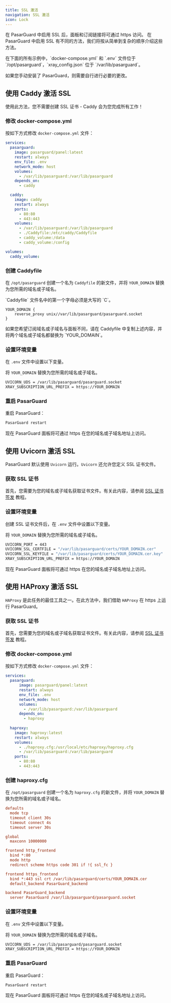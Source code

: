 ```yaml
---
title: SSL 激活
navigation: SSL 激活
icon: Lock
---
```


在 PasarGuard 中启用 SSL 后，面板和订阅链接将可通过 https 访问。
在 PasarGuard 中启用 SSL 有不同的方法，我们将按从简单到复杂的顺序介绍这些方法。

<Callout type="info">
在下面的所有示例中，`docker-compose.yml` 和 `.env` 文件位于 `/opt/pasarguard`，`xray_config.json` 位于 `/var/lib/pasarguard`。

如果您手动安装了 PasarGuard，则需要自行进行必要的更改。
</Callout>

## 使用 Caddy 激活 SSL

使用此方法，您不需要创建 SSL 证书 - Caddy 会为您完成所有工作！

### 修改 docker-compose.yml

按如下方式修改 `docker-compose.yml` 文件：

```yml {9-10,12-22,24-25}
services:
  pasarguard:
    image: pasarguard/panel:latest
    restart: always
    env_file: .env
    network_mode: host
    volumes:
      - /var/lib/pasarguard:/var/lib/pasarguard
    depends_on:
      - caddy

  caddy:
    image: caddy
    restart: always
    ports:
      - 80:80
      - 443:443
    volumes:
      - /var/lib/pasarguard:/var/lib/pasarguard
      - ./Caddyfile:/etc/caddy/Caddyfile
      - caddy_volume:/data
      - caddy_volume:/config

volumes:
  caddy_volume:
```

### 创建 Caddyfile

在 `/opt/pasarguard` 创建一个名为 `Caddyfile` 的新文件，并将 `YOUR_DOMAIN` 替换为您所需的域名或子域名。

<Callout type="warn">
`Caddyfile` 文件名中的第一个字母必须是大写的 `C`。
</Callout>

```nginx
YOUR_DOMAIN {
	reverse_proxy unix//var/lib/pasarguard/pasarguard.socket
}
```

<Callout type="warn">
如果您希望订阅域名或子域名与面板不同，请在 Caddyfile 中复制上述内容，并将两个域名或子域名都替换为 `YOUR_DOMAIN`。
</Callout>

### 设置环境变量

在 `.env` 文件中设置以下变量。

将 `YOUR_DOMAIN` 替换为您所需的域名或子域名。

```bash
UVICORN_UDS = /var/lib/pasarguard/pasarguard.socket
XRAY_SUBSCRIPTION_URL_PREFIX = https://YOUR_DOMAIN
```

### 重启 PasarGuard

重启 PasarGuard：

```bash
PasarGuard restart
```

现在 PasarGuard 面板将可通过 https 在您的域名或子域名地址上访问。

## 使用 Uvicorn 激活 SSL

PasarGuard 默认使用 `Uvicorn` 运行。`Uvicorn` 还允许您定义 SSL 证书文件。

### 获取 SSL 证书

首先，您需要为您的域名或子域名获取证书文件。有关此内容，请参阅 [SSL 证书签发](ssl-certificate-cli) 教程。

### 设置环境变量

创建 SSL 证书文件后，在 `.env` 文件中设置以下变量。

将 `YOUR_DOMAIN` 替换为您所需的域名或子域名。

```bash
UVICORN_PORT = 443
UVICORN_SSL_CERTFILE = "/var/lib/pasarguard/certs/YOUR_DOMAIN.cer"
UVICORN_SSL_KEYFILE = "/var/lib/pasarguard/certs/YOUR_DOMAIN.cer.key"
XRAY_SUBSCRIPTION_URL_PREFIX = https://YOUR_DOMAIN
```

现在 PasarGuard 面板将可通过 https 在您的域名或子域名地址上访问。

## 使用 HAProxy 激活 SSL

`HAProxy` 是此任务的最佳工具之一。在此方法中，我们借助 `HAProxy` 在 https 上运行 PasarGuard。

### 获取 SSL 证书

首先，您需要为您的域名或子域名获取证书文件。有关此内容，请参阅 [SSL 证书签发](ssl-certificate-cli) 教程。

### 修改 docker-compose.yml

按如下方式修改 `docker-compose.yml` 文件：

```yml {9-10,12-20}
services:
  pasarguard:
      image: pasarguard/panel:latest
      restart: always
      env_file: .env
      network_mode: host
      volumes:
        - /var/lib/pasarguard:/var/lib/pasarguard
      depends_on:
        - haproxy
    
  haproxy:
    image: haproxy:latest
    restart: always
    volumes:
      - ./haproxy.cfg:/usr/local/etc/haproxy/haproxy.cfg
      - /var/lib/pasarguard:/var/lib/pasarguard
    ports:
      - 80:80
      - 443:443
```

### 创建 haproxy.cfg

在 `/opt/pasarguard` 创建一个名为 `haproxy.cfg` 的新文件，并将 `YOUR_DOMAIN` 替换为您所需的域名或子域名。

```ini
defaults
  mode tcp
  timeout client 30s
  timeout connect 4s
  timeout server 30s

global
  maxconn 10000000

frontend http_frontend
  bind *:80
  mode http
  redirect scheme https code 301 if !{ ssl_fc }

frontend https_frontend
  bind *:443 ssl crt /var/lib/pasarguard/certs/YOUR_DOMAIN.cer
  default_backend PasarGuard_backend

backend PasarGuard_backend
  server PasarGuard /var/lib/pasarguard/pasarguard.socket
```

### 设置环境变量

在 `.env` 文件中设置以下变量。

将 `YOUR_DOMAIN` 替换为您所需的域名或子域名。

```bash
UVICORN_UDS = /var/lib/pasarguard/pasarguard.socket
XRAY_SUBSCRIPTION_URL_PREFIX = https://YOUR_DOMAIN
```

### 重启 PasarGuard

重启 PasarGuard：

```bash
PasarGuard restart
```

现在 PasarGuard 面板将可通过 https 在您的域名或子域名地址上访问。
